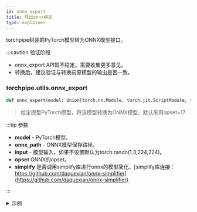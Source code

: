 ```yaml
---
id: onnx_export
title: 导出onnx模型
type: explainer
---
```


torchpipe封装的PyTorch模型转为ONNX模型接口。

:::caution 验证阶段
- onnx_export API暂不稳定。需要收集更多意见。
- 转换后，建议验证与转换前原模型的输出是否一致。

###  torchpipe.utils.onnx_export
```python
def onnx_export(model: Union[torch.nn.Module, torch.jit.ScriptModule, torch.jit.ScriptFunction], onnx_path, input = None, opset = 17, simplify=True):
```
> 给定模型PyTorch模型，将该模型转换为ONNX模型，默认采用opset=17

:::tip 参数
- **model** - PyTorch模型。
- **onnx_path** - ONNX模型保存路径。
- **input** - 模型输入，如果不设置默认为torch.randn(1,3,224,224)。
- **opset** ONNX的opset。
- **simplify** 是否调用simplify库进行onnx的模型简化。[simplify库连接：https://github.com/daquexian/onnx-simplifier](https://github.com/daquexian/onnx-simplifier)

:::



<details><summary>示例</summary>

```python
import os
from torchvision import models
import torch
import torchpipe

## export onnx
m = models.resnet50(weights=None).eval()
onnx_path = os.path.join("/tmp", f"resnet50.onnx")
input = torch.randn(1, 3, 224, 224)
torchpipe.utils.onnx_export(m, onnx_path, input, opset=17, simplify=True)

```




